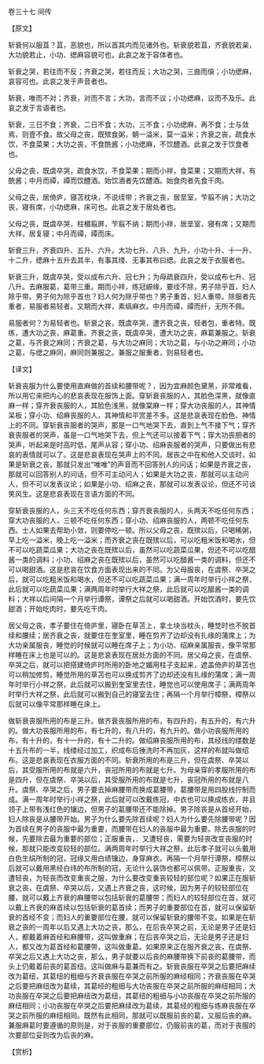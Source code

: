 

卷三十七 间传

【原文】

斩衰何以服苴？苴，恶貌也，所以首其内而见诸外也。斩衰貌若苴，齐衰貌若枲，大功貌若止，小功、缌麻容貌可也，此哀之发于容体者也。

斩衰之哭，若往而不反；齐衰之哭，若往而反；大功之哭，三曲而偯；小功缌麻，哀容可也。此哀之发于声音者也。

斩衰，唯而不对；齐衰，对而不言；大功，言而不议；小功缌麻，议而不及乐。此哀之发于言语者也。

斩衰，三日不食；齐衰，二日不食；大功，三不食；小功缌麻，再不食；士与敛焉，则壹不食。故父母之丧，既殡食粥，朝一溢米，莫一溢米；齐衰之丧，疏食水饮，不食菜果；大功之丧，不食酰酱；小功缌麻，不饮醴酒。此哀之发于饮食者也。

父母之丧，既虞卒哭，疏食水饮，不食菜果；期而小祥，食菜果；又期而大祥，有酰酱；中月而禫，禫而饮醴酒。始饮酒者先饮醴酒。始食肉者先食干肉。

父母之丧，居倚庐，寝苫枕块，不说绖带；齐衰之丧，居垩室，芐翦不纳；大功之丧，寝有席，小功缌麻，床可也。此哀之发于居处者也。

父母之丧，既虞卒哭，柱楣翦屏，芐翦不纳；期而小祥，居垩室，寝有席；又期而大祥，居复寝；中月而禫，禫而床。

斩衰三升，齐衰四升、五升、六升，大功七升、八升、九升，小功十升、十一升、十二升，缌麻十五升去其半，有事其缕、无事其布曰缌。此哀之发于衣服者也。

斩衰三升，既虞卒哭，受以成布六升、冠七升；为母疏衰四升，受以成布七升、冠八升。去麻服葛，葛带三重。期而小祥，练冠縓缘，要绖不除，男子除乎首，妇人除乎带。男子何为除乎首也？妇人何为除乎带也？男子重首，妇人重带。除服者先重者，易服者易轻者。又期而大祥，素缟麻衣。中月而禫，禫而纤，无所不佩。

易服者何？为易轻者也。斩衰之丧，既虞卒哭，遭齐衰之丧，轻者包，重者特。既练，遭大功之丧，麻葛重。齐衰之丧，既虞卒哭，遭大功之丧，麻葛兼服之。斩衰之葛，与齐衰之麻同；齐衰之葛，与大功之麻同；大功之葛，与小功之麻同；小功之葛，与缌之麻同，麻同则兼服之。兼服之服重者，则易轻者也。

【译文】

斩衰丧服为什么要使用直麻做的首续和腰带呢？，因为宜麻颜色黛黑，非常难看，所以用它来把内心的悲哀表现在服饰上面。穿斩衰丧服的人，其脸色深黑，就像直麻一样；穿齐衰丧服的人，其脸色浅黑，就像棠麻一样；穿大功丧服的人，其神情呆板；穿小功、绍麻丧服的人，其神情和平赏差不多。这是悲哀表现在脸色、神情上的不同。穿斩衰丧服者的哭声，那是一口气地哭下去，直到上气不接下气；穿齐衰丧服者的哭声，虽是一口气地哭下去，但上气还可以接着下气；穿大功丧胆者的哭声，听起来是时高时低，尾声从容；穿小功、绍麻丧服者的哭声，只要做出有悲哀的表情就可以了。这是悲哀表现在哭声上的不同。居丧之中在和他人交谈时，如果是斩衰之丧，那就只发出“唯唯”的声音而不回答别人的问话；如果是齐衰之丧，那就可以回答别人的问话，但不可主动问人；如果是大功之丧，那就可以主动问人，但不可以发表议论；如果是小功、绍麻之丧，那就可以发表议论，但还不可谈笑风生。这是悲哀表现在言语方面的不同。

穿斩衰丧服的人，头三天不吃任何东西；穿齐衰丧服的人，头两天不吃任何东西；穿大功丧服的人，三顿不吃任何东西；穿小功、绍麻丧服的人，两顿不吃任何东西。士人如果去帮助小敛，则要停吃一顿。所以父母之丧，既殡以后，只喝稀粥，早上吃一溢米，晚上吃一溢米；而齐衰之丧在既殡以后，可以吃粗米饭和喝水，但不可以吃蔬菜瓜果；大功之丧在既殡以后，虽然可以吃蔬菜瓜果，但还不可以吃醋酱一类的调料；小功、绍麻之丧在既殡以后，虽然可以吃醋酱一类的调料，但还不可以喝甜酒。这是悲哀在饮食方面表现出来的不同。为父母服丧，在虞祭、卒哭之后，就可以吃粗米饭和喝水，但还不可以吃蔬菜瓜果；满一周年时举行小祥之祭，此后就可以吃蔬菜瓜果；满两周年时举行大祥之祭，此后就可以吃醋酱一类的调料；大祥以后间隔一个月举行谭祭，谭祭之后就可以喝甜酒。开始饮酒时，要先饮甜酒；开始吃肉时，要先吃干肉。

居父母之丧，孝子要住在倚庐里，寝卧在草苫上，拿土块当枕头，睡觉时也不脱首续和腰续；居齐衰之丧，就要住在奎室里，睡在剪齐了边却没有扎缘的蒲席上；为大功亲属服丧，睡觉的时候就可以睡在席子上；为小功、绍麻亲属服丧，像平常那样睡在床上也是可以的。这是悲哀表现在居处方面的不同。居父母之丧，在虞祭、卒哭之后，就可以把搭建倚庐时所用的卧地之媚用柱子支起来，遮盖倚庐的草苫也可以稍加修剪，睡觉所用的草苫也可以换成剪齐了边却还没有扎缘的蒲席；满一周年时举行小祥之祭，此后就可以搬到奎室里去住，睡觉也可以使用席子；满两周年时举行大祥之祭，此后就可以搬到自己的寝室去住；再隔一个月举行樟祭，樟祭以后就可以像平常那样睡在床上。

做斩衰丧服所用的布是三升。做齐衰丧服所用的布，有四升的，有五升的，有六升的。做大功丧服所用的布，有七升的，有八升的，有九升的。做小功丧服所用的布，有十升的，有十一升的，有十二升的。做绍麻丧服所用的布，其经线的缕数是十五升布的一半，线缕经过加工，织成布后捶洗时不再加灰，这样的布就叫做绍布。这是悲哀表现在衣服方面的不同。斩衰所用的布是三升，但在虞祭、卒哭以后，其受服所用的布就是六升，丧冠所用的布就是七升。为母亲穿的孝服所用的布是四升，但在虞祭、卒哭以后，其受服所用的布就是七升，丧冠所用的布就是八升。虞祭、卒哭之后，男子要去掉麻腰带而换成葛腰带，葛腰带是用四股线拧制而成。满一周年时举行小祥之祭，此后就可以改戴练冠，中衣也可以换成练衣，并且领子上带有浅红色的镶边，但男子的葛腰带还不能除掉。男子除丧是从首经开始，妇人除丧是从腰带开始。男子为什么要先除首续呢？妇人为什么要先除腰带呢？因为首续在男子的丧服中最为重要，而腰带在妇人的丧服中最为重要。除去丧服的时候，先要除去最为重要的部位；正服重丧，．又遭轻丧，需要为轻丧改变丧服的时候，那就只能改变较轻的部位。满两周年时举行大祥之祭，此后孝子就可以头戴用白色生绢所制的冠，冠缘又用白绩镶边，身穿麻衣。再隔一个月举行谭祭，樟祭以后就可以戴用黑经白纬的布所制的冠，无论什么装饰也都可以佩带。正服重丧，又遭轻丧，为轻丧而改变重丧之服，为什么要改变重丧较轻的部位呢？如果正在服斩衰之丧，在虞祭、卒哭以后，又遇上齐衰之丧，这时候，因为男子的较轻部位在腰，就可以戴上齐衰的麻腰带以包括斩衰的葛腰带；而妇人的较轻部位在首，就可以戴上齐衰的麻首续以包括斩衰的葛首续；而男子的重要部位在首，就可以保留斩衰的首经不变；而妇人的重要部位在腰，就可以保留斩衰的腰带不变。如果是在斩衰之丧的一周年以后又遇上大功之丧，那么，在后丧卒哭之前，无论是男子还是妇人，都戴着麻首经和麻腰带，这叫做重麻；在后丧卒哭之后，无论是男子还是妇人，都又改为葛首经和葛腰带，这叫做重葛。如果原来正在服齐衰之丧，在虞祭、卒哭之后又遇上大功之丧，那么，男子就要以后丧的麻腰带换下前丧的葛腰带，而头上仍戴着前丧的葛首纽。这叫做麻与葛兼而有之。斩衰丧服在卒哭之后要把麻续改为葛纽，其葛纽的粗细与齐衰丧服在卒哭之前所服的麻经相同；齐衰丧服在卒哭之后要把麻纽改为葛续，其葛经的粗细与大功丧服在卒哭之前所服的麻纽相同；大功丧服在卒哭之后要把麻纽改为葛纽，其葛纽的粗细与小功丧服在卒哭之前所服的麻纽相同；小功丧服在卒哭之后要把麻续改为葛续，其葛经的粗细与练麻丧服在卒哭之前所服的麻纽相同。既然有此相同，那就可以既服前丧的葛，又服后丧的麻。兼服麻葛时要遵循的原则是，对于丧服的重要部位，仍服前丧的葛，而对于丧服的次要部位妥则改为后丧的麻。

【赏析】

